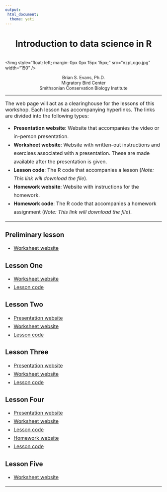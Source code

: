 ```yaml
---
output:
 html_document:
  theme: yeti
---
```


<head>
<link rel="stylesheet" href="https://cdnjs.cloudflare.com/ajax/libs/font-awesome/4.7.0/css/font-awesome.min.css">
</head>

<style>

code{
  background-color:#f2f2f2;
  border-radius: 25px;
}
 
span.co{
  color:#000080;
  font-weight: bold;
}
 
img{
  display: block;
  padding-left: 15px;
  padding-right: 15px;
  padding-top: 10px;
  padding-bottom: 10px;
}

h4{
  text-align: left;
  font-size: 20px;
}

p{
  text-align: left;
  font-size: 16px;
}

ul, ol{
  line-height: 27px;
  text-align: left;
  font-size: 16px;
  margin-left: 0px;
}
 
blockquote{
  font-size: 18px;
  border-left: 8px solid #292093;
  background-color: #e6ffff;
  padding-left: 16px;
  padding-right: 16px;
}
 
.row{
  margin: auto;
}
 
table {
  border-collapse: collapse;
}

table, td, th {
  border: 1px solid black;
  padding: 5px;
  text-align: center;
  vertical-align: middle;
}
 
 /* Create two equal columns that floats next to each other */
.column {
  float: left;
  width: 50%;
  padding: 10px;
}

/* Clear floats after the columns */
.row:after {
  content: "";
  display: table;
  clear: both;
}

.roundBorder {
  border-radius: 25px;
  border: 5px solid #30288C;
  background: #D6EAF8;
  padding-left: 20px;
  padding-right: 20px;
  padding-top: 10px;
  padding-bottom: 10px;
}

.roundBorderBlack {
  border-radius: 25px;
  border: 10px solid #D3D3D3;
  padding-left: 20px;
  padding-right: 20px;
  padding-top: 10px;
  padding-bottom: 10px;
}

.roundBorderBlackEx {
  border-radius: 5px;
  border: 5px solid #D3D3D3;
  padding-left: 5px;
  padding-right: 5px;
  padding-top: 2px;
}

.roundBorderEx {
  border-radius: 3px;
  border: 5px solid #30288C;
  background: #D6EAF8;
  padding-left: 5px;
  padding-right: 5px;
  padding-top: 2px;
}

.tt {
    position: relative;
    display: inline-block;
    class: inline; 
    font-weight: bold;
    font-family: "Avenir";
    font-size: 18px;
    border-bottom: 1px black;
}

/* Tooltip text */
.tt .ttText {
    visibility: hidden;
    font-weight: normal;
    font-size: 18px;
    width: 200px;
    background-color: black;
    border: 1px solid black;
    color: white;
    text-align: left;
    padding: 5px;
    border-radius: 6px;
    position: absolute;
    z-index: 1;
}

/* Show the tooltip text when you mouse over the tooltip container */
.tt:hover .ttText {
    visibility: visible;
}

</style>

<h1 style="text-align: center;">Introduction to data science in R</h1>
<br>
<!img style="float: left; margin: 0px 0px 15px 15px;" src="nzpLogo.jpg" width="150" />
<p style = "text-align: center; font-size: 14px;">Brian S. Evans, Ph.D.<br />
Migratory Bird Center<br/>
Smithsonian Conservation Biology Institute</p>
<hr>

<p>The web page will act as a clearinghouse for the lessons of this workshop. Each lesson has accompanying hyperlinks. The links are divided into the following types:</p>
<ul>
<li><b>Presentation website</b>: Website that accompanies the video or in-person presentation.</li>
<li><b>Worksheet website</b>: Website with written-out instructions and exercises associated with a presentation. These are made available after the presentation is given.</li>
<li><b>Lesson code</b>: The R code that accompanies a lesson (<i>Note: This link will download the file</i>).</li>
<li><b>Homework website</b>: Website with instructions for the homework.</li>
<li><b>Homework code</b>: The R code that accompanies a homework assignment (<i>Note: This link will download the file</i>).</li>
</ul>

<hr>

<h2>Preliminary lesson</h2>
<ul>
<li><a href = "https://smbc-nzp.github.io/introToWorkshop2018.html">Worksheet website</a></li>
</ul>

<h2>Lesson One</h2>
<ul>
<li><a href = "https://smbc-nzp.github.io/lesson1_workheet.html">Worksheet website</a></li>
<li><a href = "https://smbc-nzp.github.io/lesson1_code.R" download>Lesson code</a></li>
</ul>

<h2>Lesson Two</h2>
<ul>
<li><a href = "https://smbc-nzp.github.io/lesson2_pres.html">Presentation website</a></li>
<li><a href = "https://smbc-nzp.github.io/lesson2_worksheet.html">Worksheet website</a></li>
<li><a href = "https://smbc-nzp.github.io/lesson2_code.R" download>Lesson code</a></li>
</ul>

<h2>Lesson Three</h2>
<ul>
<li><a href = "https://smbc-nzp.github.io/lesson3_pres.html">Presentation website</a></li>
<li><a href = "https://smbc-nzp.github.io/lesson3_worksheet.html">Worksheet website</a></li>
<li><a href = "https://smbc-nzp.github.io/lesson3_code.R" download>Lesson code</a></li>
</ul>

<h2>Lesson Four</h2>
<ul>
<li><a href = "https://smbc-nzp.github.io/lesson4_pres.html">Presentation website</a></li>
<li><a href = "https://smbc-nzp.github.io/lesson4_worksheet.html">Worksheet website</a></li>
<li><a href = "https://smbc-nzp.github.io/lesson4_code.R" download>Lesson code</a></li>
<li><a href = "https://smbc-nzp.github.io/rHomework_lessons1-4.html">Homework website</a></li>
<li><a href = "https://smbc-nzp.github.io/lesson4_code.R" download>Lesson code</a></li>
</ul>

<h2>Lesson Five</h2>
<ul>
<li><a href = "https://smbc-nzp.github.io/lesson5_worksheet.html">Worksheet website</a></li>
</ul>

<hr>
